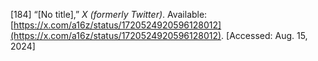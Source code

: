 \[184\]	“\[No title\],” *X (formerly Twitter)*. Available: [https://x.com/a16z/status/1720524920596128012](https://x.com/a16z/status/1720524920596128012). \[Accessed: Aug. 15, 2024\]
